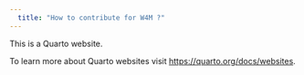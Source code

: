 ---
  title: "How to contribute for W4M ?"
---
  
  This is a Quarto website.

To learn more about Quarto websites visit <https://quarto.org/docs/websites>.

